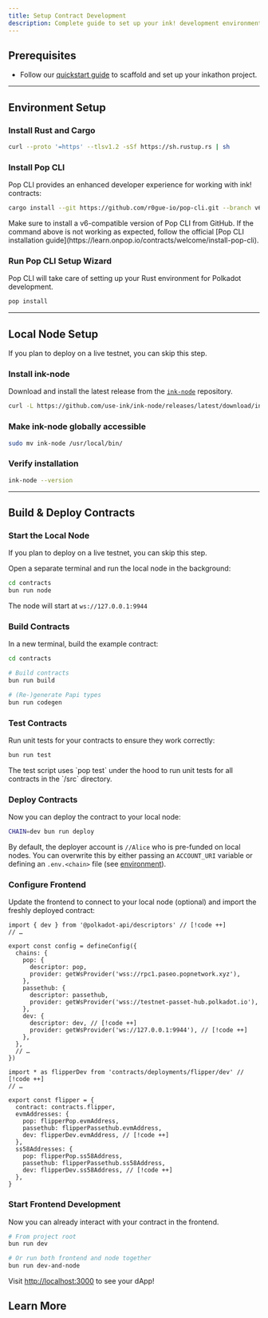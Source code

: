 ```yaml
---
title: Setup Contract Development
description: Complete guide to set up your ink! development environment
---
```



## Prerequisites

- Follow our [quickstart guide](/) to scaffold and set up your inkathon project.

---

## Environment Setup

<Steps>

<Step>

### Install Rust and Cargo

```bash
curl --proto '=https' --tlsv1.2 -sSf https://sh.rustup.rs | sh
```

</Step>

<Step>

### Install Pop CLI

Pop CLI provides an enhanced developer experience for working with ink! contracts:

```bash
cargo install --git https://github.com/r0gue-io/pop-cli.git --branch v6.0.0-alpha.1 --no-default-features --locked -F polkavm-contracts,chain,telemetry
```

<Callout title="ink! v6 Support" type="warn">
  Make sure to install a v6-compatible version of Pop CLI from GitHub. If the command above is not
  working as expected, follow the official [Pop CLI installation
  guide](https://learn.onpop.io/contracts/welcome/install-pop-cli).
</Callout>

</Step>

<Step>

### Run Pop CLI Setup Wizard

Pop CLI will take care of setting up your Rust environment for Polkadot development.

```bash
pop install
```

</Step>
</Steps>

---

## Local Node Setup

<Callout title="Optional">If you plan to deploy on a live testnet, you can skip this step.</Callout>

<Steps>
<Step>

### Install ink-node

Download and install the latest release from the [`ink-node`](https://github.com/use-ink/ink-node) repository.

```bash
curl -L https://github.com/use-ink/ink-node/releases/latest/download/ink-node-mac-universal.tar.gz | tar xz
```

</Step>

<Step>

### Make ink-node globally accessible

```bash
sudo mv ink-node /usr/local/bin/
```

</Step>
<Step>

### Verify installation

```bash
ink-node --version
```

</Step>
</Steps>

---

## Build & Deploy Contracts

<Steps>
<Step>

### Start the Local Node

<Callout title="Optional">If you plan to deploy on a live testnet, you can skip this step.</Callout>

Open a separate terminal and run the local node in the background:

```bash
cd contracts
bun run node
```

The node will start at `ws://127.0.0.1:9944`

</Step>

<Step>

### Build Contracts

In a new terminal, build the example contract:

```bash
cd contracts

# Build contracts
bun run build

# (Re-)generate Papi types
bun run codegen
```

</Step>

<Step>

### Test Contracts

Run unit tests for your contracts to ensure they work correctly:

```bash
bun run test
```

<Callout title="Pop CLI Testing">
  The test script uses `pop test` under the hood to run unit tests for all contracts in the `/src`
  directory.
</Callout>

</Step>

<Step>

### Deploy Contracts

Now you can deploy the contract to your local node:

```bash
CHAIN=dev bun run deploy
```

<Callout title="Deployer Account" type="warning">By default, the deployer account is `//Alice` who is pre-funded on local nodes. You can overwrite this by either passing an `ACCOUNT_URI` variable or defining an `.env.<chain>` file (see [environment](/learn/contracts#environment)).</Callout>

</Step>

<Step>

### Configure Frontend

Update the frontend to connect to your local node (optional) and import the freshly deployed contract:

```tsx title="frontend/src/lib/reactive-dot/config.ts"
import { dev } from '@polkadot-api/descriptors' // [!code ++]
// …

export const config = defineConfig({
  chains: {
    pop: {
      descriptor: pop,
      provider: getWsProvider('wss://rpc1.paseo.popnetwork.xyz'),
    },
    passethub: {
      descriptor: passethub,
      provider: getWsProvider('wss://testnet-passet-hub.polkadot.io'),
    },
    dev: {
      descriptor: dev, // [!code ++]
      provider: getWsProvider('ws://127.0.0.1:9944'), // [!code ++]
    },
  },
  // …
})
```

```tsx title="frontend/src/lib/inkathon/deployments.ts"
import * as flipperDev from 'contracts/deployments/flipper/dev' // [!code ++]
// …

export const flipper = {
  contract: contracts.flipper,
  evmAddresses: {
    pop: flipperPop.evmAddress,
    passethub: flipperPassethub.evmAddress,
    dev: flipperDev.evmAddress, // [!code ++]
  },
  ss58Addresses: {
    pop: flipperPop.ss58Address,
    passethub: flipperPassethub.ss58Address,
    dev: flipperDev.ss58Address, // [!code ++]
  },
}
```

</Step>

<Step>

### Start Frontend Development

Now you can already interact with your contract in the frontend.

```bash
# From project root
bun run dev

# Or run both frontend and node together
bun run dev-and-node
```

Visit [http://localhost:3000](http://localhost:3000) to see your dApp!

</Step>
</Steps>

## Learn More

<Cards>
  <Card
    title="Project Structure"
    description="Learn more about the project structure"
    href="/learn/contracts"
  />
  <Card
    title="Command Cheat Sheet"
    description="Learn all commands for the perfect workflow"
    href="/resources/commands"
  />
  <Card
    title="Contracts Architecture"
    description="Learn more about the ink! smart contracts"
    href="/learn/contracts"
  />
  <Card
    title="Frontend Architecture"
    description="Learn more about the Next.js frontend"
    href="/learn/frontend"
  />
</Cards>
